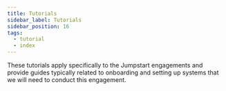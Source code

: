```yaml
---
title: Tutorials
sidebar_label: Tutorials
sidebar_position: 16
tags:
  - tutorial
  - index
---
```


<Intro>
These tutorials apply specifically to the Jumpstart engagements and provide guides typically related to onboarding and setting up systems that we will need to conduct this engagement.
</Intro>


<DocCardList/>
